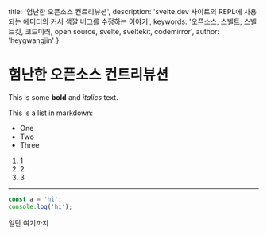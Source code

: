   title: '험난한 오픈소스 컨트리뷰션',
  description: 'svelte.dev 사이트의 REPL에 사용되는 에디터의 커서 색깔 버그를 수정하는 이야기',
  keywords: '오픈소스, 스벨트, 스벨트킷, 코드미러, open source, svelte, sveltekit, codemirror',
  author: 'heygwangjin'
}

# 험난한 오픈소스 컨트리뷰션


This is some **bold** and _italics_ text.

This is a list in markdown:

- One
- Two
- Three

1. 1
2. 2
3. 3

---


```js
const a = 'hi';
console.log('hi');
```

일단 여기까지

